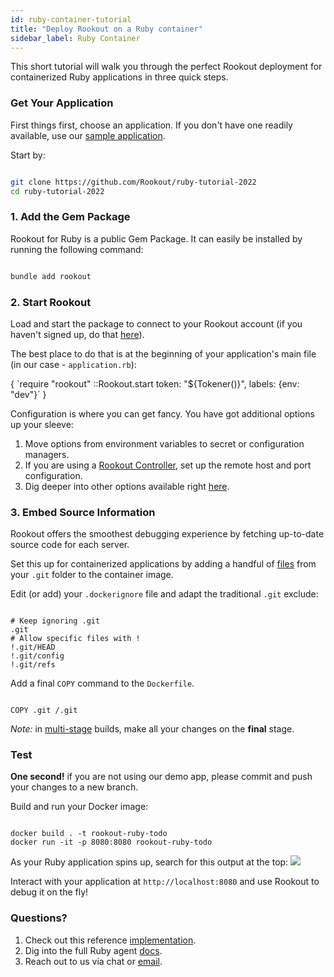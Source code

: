 ```yaml
---
id: ruby-container-tutorial
title: "Deploy Rookout on a Ruby container"
sidebar_label: Ruby Container
---
```

This short tutorial will walk you through the perfect Rookout deployment for containerized Ruby applications in three quick steps.


### Get Your Application

First things first, choose an application.
If you don't have one readily available, use our [sample application](https://github.com/Rookout/ruby-tutorial-2022).

Start by:

```bash

git clone https://github.com/Rookout/ruby-tutorial-2022
cd ruby-tutorial-2022

```

### 1. Add the Gem Package

Rookout for Ruby is a public Gem Package.
It can easily be installed by running the following command:

```bash

bundle add rookout

```

### 2. Start Rookout

Load and start the package to connect to your Rookout account (if you haven't signed up, do that [here](https://app.rookout.com/#mode=signUp)).

The best place to do that is at the beginning of your application's main file (in our case - `application.rb`):

<CodeBlock language="ruby">
    {
        `require "rookout"
::Rookout.start token: "${Tokener()}", labels: {env: "dev"}`
    }
</CodeBlock>


<div className="rookout-org-info" />

Configuration is where you can get fancy. You have got additional options up your sleeve:

1.  Move options from environment variables to secret or configuration managers.
2.  If you are using a [Rookout Controller](etl-controller-intro.md), set up the remote host and port configuration.
3.  Dig deeper into other options available right [here](ruby-setup.mdx#sdk-api).

### 3. Embed Source Information

Rookout offers the smoothest debugging experience by fetching up-to-date source code for each server.

Set this up for containerized applications by adding a handful of [files](https://www.rookout.com/blog/embedding-source-code-version-information-in-docker-images/) from your `.git` folder to the container image.

Edit (or add) your `.dockerignore` file and adapt the traditional `.git` exclude:

```ignore

# Keep ignoring .git
.git
# Allow specific files with !
!.git/HEAD
!.git/config
!.git/refs

```

Add a final `COPY` command to the `Dockerfile`.

```docker

COPY .git /.git

```

_Note:_ in [multi-stage](https://docs.docker.com/develop/develop-images/multistage-build/) builds, make all your changes on the **final** stage.

### Test

**One second!** if you are not using our demo app, please commit and push your changes to a new branch.

Build and run your Docker image:

```

docker build . -t rookout-ruby-todo
docker run -it -p 8080:8080 rookout-ruby-todo

```

As your Ruby application spins up, search for this output at the top:
<img src="/img/screenshots/ruby_success.png" />

Interact with your application at `http://localhost:8080` and use Rookout to debug it on the fly!

### Questions?

1.  Check out this reference [implementation](https://github.com/Rookout/ruby-tutorial-2022/compare/configure-rookout).
2.  Dig into the full Ruby agent [docs](ruby-setup.mdx).
3.  Reach out to us via chat or [email](mailto:support@rookout.com).
